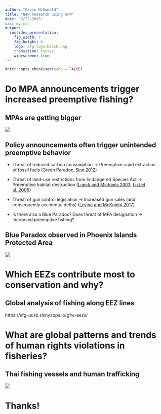 ```yaml
---
author: "Gavin McDonald"
title: "New research using GFW"
date: "2/22/2018"
css: my.css
output: 
  ioslides_presentation: 
    fig_width: 7
    fig_height: 6
    logo: sfg-logo-black.png
    transition: faster
    widescreen: true
---
```


```r
knitr::opts_chunk$set(echo = FALSE)

```

# Do MPA announcements trigger increased preemptive fishing?

## MPAs are getting bigger
![](images/gfw_feb_2018/mpas.png)

## Policy announcements often trigger unintended preemptive behavior

- Threat of reduced carbon consumption -> Preemptive rapid extraction of fossil fuels  (Green Paradox, [Sinn 2012](https://books.google.com/books?hl=en&lr=&id=NnwCVOso9vgC&oi=fnd&pg=PR7&dq=green+paradox+sinn&ots=1f-Nfs_snf&sig=J-frgCLBV8G6ksKxbn3eAdC5cG0#v=onepage&q=green%20paradox%20sinn&f=false))

- Threat of land-use restrictions from Endangered Species Act -> Preemptive habitat destruction  ([Lueck and Michaels 2003](http://www.journals.uchicago.edu/doi/abs/10.1086/344670), [List et al. 2006](http://www.nber.org/papers/w12777))

- Threat of gun control legislation -> Increased gun sales (and consequently accidental deths) ([Levine and McKnight 2017](http://science.sciencemag.org/content/358/6368/1324.full))

- Is there also a Blue Paradox? Does threat of MPA designation -> Increased preemptive fishing?

## Blue Paradox observed in Phoenix Islands Protected Area
![](images/gfw_feb_2018/pipa_time_series.png)

# Which EEZs contribute most to conservation and why?

## Global analysis of fishing along EEZ lines
https://sfg-ucsb.shinyapps.io/gfw-eezs/

# What are global patterns and trends of human rights violations in fisheries?

## Thai fishing vessels and human trafficking
![](images/gfw_feb_2018/thailand.png)

# Thanks!